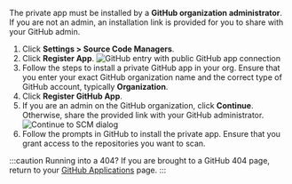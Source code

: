 The private app must be installed by a **GitHub organization administrator**. If you are not an admin, an installation link is provided for you to share with your GitHub admin.

1. Click **<i class="fa-solid fa-gear"></i> Settings > Source Code Managers**.
1. Click **Register App**.
![GitHub entry with public GitHub app connection](/img/scm-create-private-app.png)
1. Follow the steps to install a private GitHub app in your org. Ensure that you enter your exact GitHub organization name and the correct type of GitHub account, typically **Organization**.
1. Click **Register GitHub App**.
1. If you are an admin on the GitHub organization, click **Continue**. Otherwise, share the provided link with your GitHub administrator.
![Continue to SCM dialog](/img/scm-confirm-private-app.png#sm-width-noborder)
1. Follow the prompts in GitHub to install the private app. Ensure that you grant access to the repositories you want to scan.

:::caution Running into a 404?
If you are brought to a GitHub 404 page, return to your [<i class="fas fa-external-link fa-xs"></i> GitHub Applications](https://github.com/settings/installations) page.
:::
